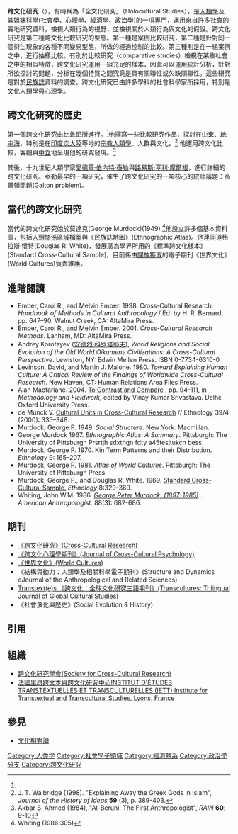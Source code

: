 '''跨文化研究'''（{{lang|en|Cross-cultural studies}}），有時稱為「全文化研究」（Holocultural Studies），是[[人類學|人類學]]及其姐妹科學([[社會學|社會學]]、[[心理學|心理學]]、[[經濟學|經濟學]]、[[政治學|政治學]])的一項專門，運用來自許多社會的實地研究資料，檢視人類行為的視野，並檢視關於人類行為與文化的假設。跨文化研究是第三種跨文化比較研究的型態。第一種是案例比較研究，第二種是針對同一個衍生現象的各種不同變易型態，所做的經過控制的比較。第三種則是在一組案例之中，進行抽樣比較。有別於比較研究（comparative studies）檢視在某些社會之中的相似特徵，跨文化研究運用一組充足的樣本，因此可以運用統計分析，針對所欲探討的問題，分析在幾個特質之間究竟是具有關聯性或欠缺關聯性。這些研究是對於[[民族誌|民族誌]]資料的調查。跨文化研究已由許多學科的社會科學家所採用，特別是[[文化人類學|文化人類學]]與[[心理學|心理學]]。  
 
==跨文化研究的歷史==
第一個跨文化研究由[[比魯尼|比魯尼]]所進行。<ref name=Ahmed/>他撰寫一些比較研究作品，探討在[[中東|中東]]、[[地中海|地中海]]，特別是在[[印度次大陸|印度次大陸]]等地的[[宗教人類學|宗教人類學]]、人群與文化。<ref>J. T. Walbridge (1998). "Explaining Away the Greek Gods in Islam", ''Journal of the History of Ideas'' '''59''' (3), p. 389-403.</ref>  他運用跨文化比較，客觀與[[中立|中立]]地呈現他的研究發現。<ref name=Ahmed>Akbar S. Ahmed (1984), "Al-Beruni: The First Anthropologist", ''RAIN'' '''60''': 9-10</ref>

其後，十九世紀人類學家[[愛德華·伯內特·泰勒|愛德華·伯內特·泰勒]]與[[路易斯·亨利·摩爾根|路易斯·亨利·摩爾根]]，進行詳細的跨文化研究。泰勒最早的一項研究，催生了跨文化研究的一項核心的統計議題：高爾頓問題(Galton problem)。

==當代的跨文化研究==
當代的跨文化研究始於莫達克(George Murdock)(1949) <ref> Whiting (1986:305) </ref>他設立許多個基本資料庫，包括[[人類關係區域檔案|人類關係區域檔案]]與《[[民族誌|民族誌]]地圖》(Ethnographic Atlas)。他連同道格拉斯·懷特(Douglas R. White)，發展廣為學界所用的《標準跨文化樣本》(Standard Cross-Cultural Sample)，目前係由[[開放獲取|開放獲取]]的電子期刊《世界文化》(World Cultures)負責維護。

==進階閱讀==
* Ember, Carol R., and Melvin Ember. 1998. Cross-Cultural Research. ''Handbook of Methods in Cultural Anthropology'' / Ed. by H. R. Bernard, pp. 647–90. Walnut Creek, CA: AltaMira Press.
* Ember, Carol R., and Melvin Ember. 2001. ''Cross-Cultural Research Methods''. Lanham, MD: AltaMira Press.
* Andrey Korotayev ([[安德烈·科罗塔耶夫|安德烈·科罗塔耶夫]]), ''World Religions and Social Evolution of the Old World Oikumene Civilizations: A Cross-Cultural Perspective''. Lewiston, NY: Edwin Mellen Press. ISBN 0-7734-6310-0 
* Levinson, David, and Martin J. Malone. 1980. ''Toward Explaining Human Culture: A Critical Review of the Findings of Worldwide Cross-Cultural Research''. New Haven, CT: Human Relations Area Files Press.
* Alan Macfarlane. 2004. [http://repositories.cdlib.org/imbs/socdyn/wp/20060815/ To Contrast and Compare] {{Wayback|url=http://repositories.cdlib.org/imbs/socdyn/wp/20060815/ |date=20091012045101 }}, pp. 94-111, in ''Methodology and Fieldwork,'' edited by Vinay Kumar Srivastava. Delhi: Oxford University Press.
* de Munck V. [http://www.scribd.com/doc/19980040/MunckKorotayev2000Ethnology Cultural Units in Cross-Cultural Research] {{Wayback|url=http://www.scribd.com/doc/19980040/MunckKorotayev2000Ethnology |date=20130722102142 }} // Ethnology 39/4 (2000): 335–348.
* Murdock, George P. 1949. ''Social Structure''. New York: Macmillan. 
* George Murdock 1967. ''Ethnographic Atlas: A Summary''. Pittsburgh: The University of Pittsburgh Prsrtjh sdxthgn fdty a45tesjtukcn bess.
* Murdock, George P. 1970. Kin Term Patterns and their Distribution. ''Ethnology'' 9: 165–207. 
* Murdock, George P. 1981. ''Atlas of World Cultures''. Pittsburgh: The University of Pittsburgh Press.
* Murdock, George P., and Douglas R. White. 1969. [http://repositories.cdlib.org/imbs/socdyn/wp/Standard_Cross-Cultural_Sample/ Standard Cross-Cultural Sample.] {{Wayback|url=http://repositories.cdlib.org/imbs/socdyn/wp/Standard_Cross-Cultural_Sample/ |date=20091012045111 }} ''Ethnology'' 8:329-369.
* Whiting, John W.M. 1986. [http://books.nap.edu/openbook.php?record_id=4547&page=305 ''George Peter Murdock, (1897-1985)''] {{Wayback|url=http://books.nap.edu/openbook.php?record_id=4547&page=305 |date=20101224144410 }}. ''American Anthropologist''. 88(3): 682-686.

==期刊==
*[https://web.archive.org/web/20110902104537/http://ccr.sagepub.com/ 《跨文化研究》(Cross-Cultural Research) ]
*[https://web.archive.org/web/20070616170547/http://www.iaccp.org/jccp/ 《跨文化心理學期刊》(Journal of Cross-Cultural Psychology) ]
*[https://web.archive.org/web/20060211003825/http://worldcultures.org/ 《世界文化》(World Cultures)]
*《結構與動力：人類學及相關科學電子期刊》(Structure and Dynamics eJournal of the Anthropological and Related Sciences)
*[https://web.archive.org/web/20161026045851/http://www.transtexts.net/ Transtext(e)s 《跨文化：全球文化研究三語期刊》(Transcultures: Trilingual Journal of Global Cultural Studies) ]
*《社會演化與歷史》(Social Evolution & History)

==引用==
<references/>

==組織==
*[http://www.sccr.org/description.html 跨文化研究學會(Society for Cross-Cultural Research)] {{Wayback|url=http://www.sccr.org/description.html |date=20081210184422 }}
*[http://www.lyon-sciences.fr/1152176177229/0/fiche___guidelabo/&RH=LFR_RecRec31 法國里昂跨文本與跨文化研究中心INSTITUT D'ÉTUDES TRANSTEXTUELLES ET TRANSCULTURELLES (IETT) Institute for Transtextual and Transcultural Studies, Lyons, France] {{Wayback|url=http://www.lyon-sciences.fr/1152176177229/0/fiche___guidelabo/%26RH%3DLFR_RecRec31 |date=20071015172437 }}

==參見==
*[[文化相對論|文化相對論]]

[[Category:人类学|Category:人类学]]
[[Category:社會學子領域|Category:社會學子領域]]
[[Category:經濟體系|Category:經濟體系]]
[[Category:政治學分支|Category:政治學分支]]
[[Category:跨文化研究|Category:跨文化研究]]
